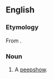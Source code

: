 ==English==

===Etymology===
From {{term|rarity}}.

===Noun===
{{en-noun}}
{{wikipedia}}

#A [[peepshow]].